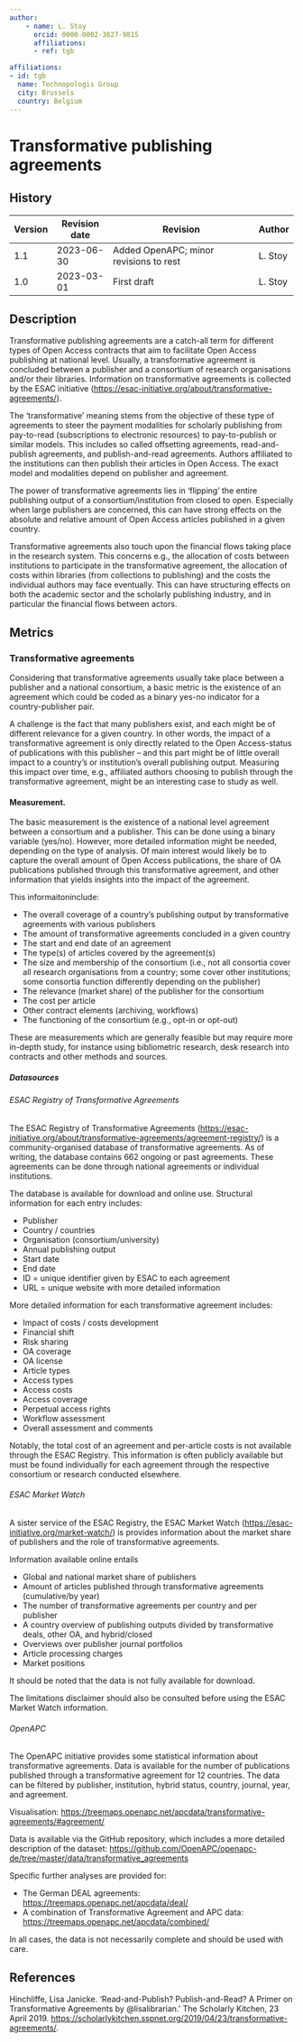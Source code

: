 ```yaml
---
author:
    - name: L. Stoy
      orcid: 0000-0002-3827-9815
      affiliations:
      - ref: tgb

affiliations:
- id: tgb
  name: Technopologis Group
  city: Brussels
  country: Belgium
---
```


# Transformative publishing agreements {#transformative-publishing-agreements .unnumbered}

::: {.callout-note collapse="true"}

## History

| Version | Revision date | Revision                               | Author  |
|---------|---------------|----------------------------------------|---------|
| 1.1     | 2023-06-30    | Added OpenAPC; minor revisions to rest | L. Stoy |
| 1.0     | 2023-03-01    | First draft                            | L. Stoy |

:::

## Description

Transformative publishing agreements are a catch-all term for different types of Open Access contracts that aim to facilitate Open Access publishing at national level. Usually, a transformative agreement is concluded between a publisher and a consortium of research organisations and/or their libraries. Information on transformative agreements is collected by the ESAC initiative (<https://esac-initiative.org/about/transformative-agreements/>).

The ‘transformative’ meaning stems from the objective of these type of agreements to steer the payment modalities for scholarly publishing from pay-to-read (subscriptions to electronic resources) to pay-to-publish or similar models. This includes so called offsetting agreements, read-and-publish agreements, and publish-and-read agreements. Authors affiliated to the institutions can then publish their articles in Open Access. The exact model and modalities depend on publisher and agreement.

The power of transformative agreements lies in ‘flipping’ the entire publishing output of a consortium/institution from closed to open. Especially when large publishers are concerned, this can have strong effects on the absolute and relative amount of Open Access articles published in a given country.

Transformative agreements also touch upon the financial flows taking place in the research system. This concerns e.g., the allocation of costs between institutions to participate in the transformative agreement, the allocation of costs within libraries (from collections to publishing) and the costs the individual authors may face eventually. This can have structuring effects on both the academic sector and the scholarly publishing industry, and in particular the financial flows between actors.

## Metrics

### Transformative agreements

Considering that transformative agreements usually take place between a publisher and a national consortium, a basic metric is the existence of an agreement which could be coded as a binary yes-no indicator for a country-publisher pair.

A challenge is the fact that many publishers exist, and each might be of different relevance for a given country. In other words, the impact of a transformative agreement is only directly related to the Open Access-status of publications with this publisher – and this part might be of little overall impact to a country’s or institution’s overall publishing output. Measuring this impact over time, e.g., affiliated authors choosing to publish through the transformative agreement, might be an interesting case to study as well.

#### Measurement.

The basic measurement is the existence of a national level agreement between a consortium and a publisher. This can be done using a binary variable (yes/no). However, more detailed information might be needed, depending on the type of analysis. Of main interest would likely be to capture the overall amount of Open Access publications, the share of OA publications published through this transformative agreement, and other information that yields insights into the impact of the agreement.

This informaitoninclude:

-   The overall coverage of a country’s publishing output by transformative agreements with various publishers
-   The amount of transformative agreements concluded in a given country
-   The start and end date of an agreement
-   The type(s) of articles covered by the agreement(s)
-   The size and membership of the consortium (i.e., not all consortia cover all research organisations from a country; some cover other institutions; some consortia function differently depending on the publisher)
-   The relevance (market share) of the publisher for the consortium
-   The cost per article
-   Other contract elements (archiving, workflows)
-   The functioning of the consortium (e.g., opt-in or opt-out)

These are measurements which are generally feasible but may require more in-depth study, for instance using bibliometric research, desk research into contracts and other methods and sources.

##### Datasources

###### ESAC Registry of Transformative Agreements

The ESAC Registry of Transformative Agreements (<https://esac-initiative.org/about/transformative-agreements/agreement-registry/>) is a community-organised database of transformative agreements. As of writing, the database contains 662 ongoing or past agreements. These agreements can be done through national agreements or individual institutions.

The database is available for download and online use. Structural information for each entry includes:

-   Publisher
-   Country / countries
-   Organisation (consortium/university)
-   Annual publishing output
-   Start date
-   End date
-   ID = unique identifier given by ESAC to each agreement
-   URL = unique website with more detailed information

More detailed information for each transformative agreement includes:

-   Impact of costs / costs development
-   Financial shift
-   Risk sharing
-   OA coverage
-   OA license
-   Article types
-   Access types
-   Access costs
-   Access coverage
-   Perpetual access rights
-   Workflow assessment
-   Overall assessment and comments

Notably, the total cost of an agreement and per-article costs is not available through the ESAC Registry. This information is often publicly available but must be found individually for each agreement through the respective consortium or research conducted elsewhere.

###### ESAC Market Watch

A sister service of the ESAC Registry, the ESAC Market Watch (<https://esac-initiative.org/market-watch/>) is provides information about the market share of publishers and the role of transformative agreements.

Information available online entails

-   Global and national market share of publishers
-   Amount of articles published through transformative agreements (cumulative/by year)
-   The number of transformative agreements per country and per publisher
-   A country overview of publishing outputs divided by transformative deals, other OA, and hybrid/closed
-   Overviews over publisher journal portfolios
-   Article processing charges
-   Market positions

It should be noted that the data is not fully available for download.

The limitations disclaimer should also be consulted before using the ESAC Market Watch information.

###### OpenAPC

The OpenAPC initiative provides some statistical information about transformative agreements. Data is available for the number of publications published through a transformative agreement for 12 countries. The data can be filtered by publisher, institution, hybrid status, country, journal, year, and agreement.

Visualisation: <https://treemaps.openapc.net/apcdata/transformative-agreements/#agreement/>

Data is available via the GitHub repository, which includes a more detailed description of the dataset: <https://github.com/OpenAPC/openapc-de/tree/master/data/transformative_agreements>

Specific further analyses are provided for:

-   The German DEAL agreements: <https://treemaps.openapc.net/apcdata/deal/>
-   A combination of Transformative Agreement and APC data: <https://treemaps.openapc.net/apcdata/combined/>

In all cases, the data is not necessarily complete and should be used with care.

## References

Hinchliffe, Lisa Janicke. ‘Read-and-Publish? Publish-and-Read? A Primer on Transformative Agreements by \@lisalibrarian.’ The Scholarly Kitchen, 23 April 2019. <https://scholarlykitchen.sspnet.org/2019/04/23/transformative-agreements/>.
